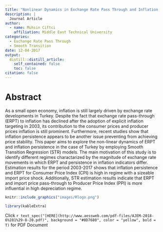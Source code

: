 ```yaml
---
title: "Nonlinear Dynamics in Exchange Rate Pass Through and Inflation Persistence: The Case of Turkish Economy"
description: | 
  Journal Article
author:
  - name: Muhsin Ciftci
    affiliation: Middle East Technical University
categories:
  - Exchange Rate Pass Through
  - Smooth Transition
date: 12-04-2017
output:
  distill::distill_article:
    self_contained: false
    toc: false
citation: false
---
```


# Abstract
As a small open economy, inflation is still largely driven by exchange rate developments in Turkey. Despite the fact that exchange rate pass-through (ERPT) to inflation has declined after the adoption of explicit inflation targeting in 2003, its contribution to the consumer prices and producer prices inflation is still prominent. Furthermore, recent studies show that inflation persistence appears to be another issue preventing from achieving price stability. This paper aims to explore the non-linear dynamics of ERPT and inflation persistence in the case of Turkey by employing Smooth Transition Regression (STR) models. The main motivation of this study is to identify different regimes charactarized by the magnitude of exchange rate movements in which ERPT and persistence in inflation indicators differ. Estimation results for the period 2003-2017 shows that inflation persistence and ERPT for Consumer Price Index (CPI) is high in regime with a sizeable import price shock. Additionally, STR estimation results indicate that ERPT and import price pass-through to Producer Price Index (PPI) is more influential in high depreciation regime.


<aside>
```r
knitr::include_graphics("images/Rlogo.png")
```
</aside>


```r
library(kableExtra)
```


Click `r text_spec("[HERE](http://www.aessweb.com/pdf-files/AJEM-2018-6%281%29-8-20.pdf)", background = "#0D7680", color = "yellow", bold = T)` for PDF Document


